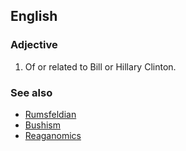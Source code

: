 ==English==
===Adjective===
#Of or related to Bill or Hillary Clinton.

===See also===
*[[Rumsfeldian]]
*[[Bushism]]
*[[Reaganomics]]